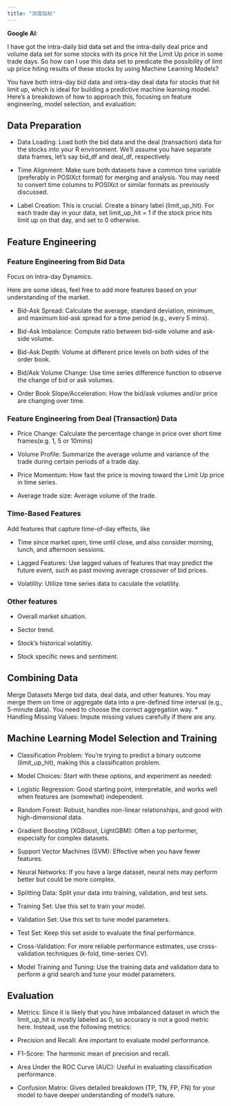 ```yaml
---
title: "测度指标"
---
```



::: {.callout-note}

**Google AI**:

I have got the intra-daily bid data set and the intra-daily deal price and volume data set for some stocks with its price hit the Limit Up price in some trade days. So how can I use this data set to predicate the possibility of limt up price hiting results of these stocks by using Machine Learning Models?

:::

 You have both intra-day bid data and intra-day deal data for stocks that hit limit up, which is ideal for building a predictive machine learning model. Here’s a breakdown of how to approach this, focusing on feature engineering, model selection, and evaluation:

## Data Preparation

- Data Loading: Load both the bid data and the deal (transaction) data for the stocks into your R environment. We'll assume you have separate data frames, let's say bid_df and deal_df, respectively.

- Time Alignment: Make sure both datasets have a common time variable (preferably in POSIXct format) for merging and analysis. You may need to convert time columns to POSIXct or similar formats as previously discussed.

- Label Creation: This is crucial. Create a binary label (limit_up_hit). For each trade day in your data, set limit_up_hit = 1 if the stock price hits limit up on that day, and set to 0 otherwise.

## Feature Engineering

### Feature Engineering from Bid Data

Focus on Intra-day Dynamics.

Here are some ideas, feel free to add more features based on your understanding of the market.

- Bid-Ask Spread: Calculate the average, standard deviation, minimum, and maximum bid-ask spread for a time period (e.g., every 5 mins).

- Bid-Ask Imbalance: Compute ratio between bid-side volume and ask-side volume.

- Bid-Ask Depth: Volume at different price levels on both sides of the order book.

- Bid/Ask Volume Change: Use time series difference function to observe the change of bid or ask volumes.

- Order Book Slope/Acceleration: How the bid/ask volumes and/or price are changing over time.

### Feature Engineering from Deal (Transaction) Data

- Price Change: Calculate the percentage change in price over short time frames(e.g. 1, 5 or 10mins)

- Volume Profile: Summarize the average volume and variance of the trade during certain periods of a trade day.

- Price Momentum: How fast the price is moving toward the Limit Up price in time series.

- Average trade size: Average volume of the trade.

### Time-Based Features

Add features that capture time-of-day effects, like

- Time since market open, time until close, and also consider morning, lunch, and afternoon sessions.

- Lagged Features: Use lagged values of features that may predict the future event, such as past moving average crossover of bid prices.

- Volatility: Utilize time series data to caculate the volatility.

### Other features

- Overall market situation.

- Sector trend.

- Stock's historical volatiltiy.

- Stock specific news and sentiment.

## Combining Data

Merge Datasets Merge bid data, deal data, and other features. You may merge them on time or aggregate data into a pre-defined time interval (e.g., 5-minute data). You need to choose the correct aggregation way.
* Handling Missing Values: Impute missing values carefully if there are any.


## Machine Learning Model Selection and Training

- Classification Problem: You’re trying to predict a binary outcome (limit_up_hit), making this a classification problem.

- Model Choices: Start with these options, and experiment as needed:

- Logistic Regression: Good starting point, interpretable, and works well when features are (somewhat) independent.

- Random Forest: Robust, handles non-linear relationships, and good with high-dimensional data.

- Gradient Boosting (XGBoost, LightGBM): Often a top performer, especially for complex datasets.

- Support Vector Machines (SVM): Effective when you have fewer features.

- Neural Networks: If you have a large dataset, neural nets may perform better but could be more complex.

- Splitting Data: Split your data into training, validation, and test sets.

- Training Set: Use this set to train your model.

- Validation Set: Use this set to tune model parameters.

- Test Set: Keep this set aside to evaluate the final performance.

- Cross-Validation: For more reliable performance estimates, use cross-validation techniques (k-fold, time-series CV).

- Model Training and Tuning: Use the training data and validation data to perform a grid search and tune your model parameters.

## Evaluation

- Metrics: Since it is likely that you have imbalanced dataset in which the limit_up_hit is mostly labeled as 0, so accuracy is not a good metric here. Instead, use the following metrics:

- Precision and Recall: Are important to evaluate model performance.

- F1-Score: The harmonic mean of precision and recall.

- Area Under the ROC Curve (AUC): Useful in evaluating classification performance.

- Confusion Matrix: Gives detailed breakdown (TP, TN, FP, FN) for your model to have deeper understanding of model's nature.


